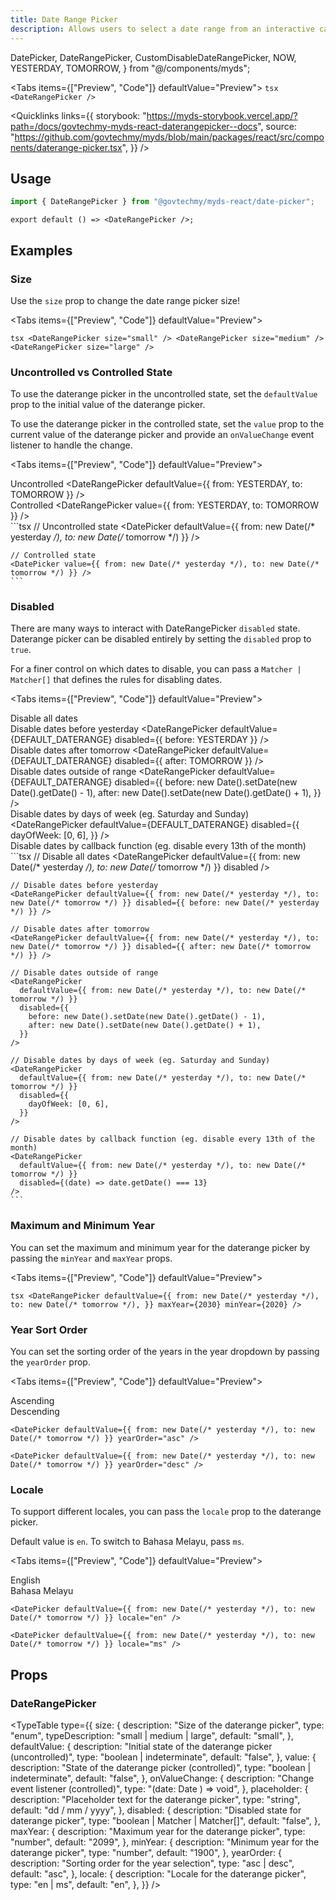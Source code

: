 ```yaml
---
title: Date Range Picker
description: Allows users to select a date range from an interactive calendar.
---
```


  DatePicker,
  DateRangePicker,
  CustomDisableDateRangePicker,
  NOW,
  YESTERDAY,
  TOMORROW,
} from "@/components/myds";


<Tabs items={["Preview", "Code"]} defaultValue="Preview">
  <Tab value="Preview" className="not-prose flex justify-center">
    <DateRangePicker />
  </Tab>
  <Tab value="Code">
    ```tsx
    <DateRangePicker />
    ```
  </Tab>
</Tabs>

<Quicklinks
  links={{
    storybook:
      "https://myds-storybook.vercel.app/?path=/docs/govtechmy-myds-react-daterangepicker--docs",
    source:
      "https://github.com/govtechmy/myds/blob/main/packages/react/src/components/daterange-picker.tsx",
  }}
/>

## Usage

```ts copy title="Import"
import { DateRangePicker } from "@govtechmy/myds-react/date-picker";
```

```tsx copy title="Anatomy"
export default () => <DateRangePicker />;
```

## Examples

### Size

Use the `size` prop to change the date range picker size!

<Tabs items={["Preview", "Code"]} defaultValue="Preview">
  <Tab value="Preview">
    <div className="not-prose flex flex-col items-center gap-3">
      <DateRangePicker size="small" />
      <DateRangePicker size="medium" />
      <DateRangePicker size="large" />
    </div>
  </Tab>
  <Tab value="Code">
    ```tsx
    <DateRangePicker size="small" />
    <DateRangePicker size="medium" />
    <DateRangePicker size="large" />
    ```
  </Tab>
</Tabs>

### Uncontrolled vs Controlled State

To use the daterange picker in the uncontrolled state, set the `defaultValue` prop to the initial value of the daterange picker.

To use the daterange picker in the controlled state, set the `value` prop to the current value of the daterange picker and provide an `onValueChange` event listener to handle the change.

<Tabs items={["Preview", "Code"]} defaultValue="Preview">
  <Tab value="Preview">
    <div className="not-prose flex flex-col gap-3 items-center">
        <div>
            Uncontrolled
            <DateRangePicker defaultValue={{ from: YESTERDAY, to: TOMORROW }} />
        </div>
        <div>
            Controlled
            <DateRangePicker value={{ from: YESTERDAY, to: TOMORROW }} />
        </div>
    </div>
  </Tab>
  <Tab value="Code">
    ```tsx
    // Uncontrolled state
    <DatePicker defaultValue={{ from: new Date(/* yesterday */), to: new Date(/* tomorrow */) }} />

    // Controlled state
    <DatePicker value={{ from: new Date(/* yesterday */), to: new Date(/* tomorrow */) }} />
    ```

  </Tab>
</Tabs>

### Disabled

There are many ways to interact with DateRangePicker `disabled` state. Daterange picker can be disabled entirely by setting the `disabled` prop to `true`.

For a finer control on which dates to disable, you can pass a `Matcher | Matcher[]` that defines the rules for disabling dates.

<Tabs items={["Preview", "Code"]} defaultValue="Preview">
  <Tab value="Preview">
    <div className="not-prose space-y-2">
      <div className="flex items-center gap-3">
        Disable all dates
        <DateRangePicker defaultValue={DEFAULT_DATERANGE} disabled />
      </div>
      <div className="flex items-center gap-3">
        Disable dates before yesterday
        <DateRangePicker defaultValue={DEFAULT_DATERANGE} disabled={{ before: YESTERDAY }} />
      </div>
      <div className="flex items-center gap-3">
        Disable dates after tomorrow
        <DateRangePicker defaultValue={DEFAULT_DATERANGE} disabled={{ after: TOMORROW }} />
      </div>
      <div className="flex items-center gap-3">
        Disable dates outside of range
        <DateRangePicker
          defaultValue={DEFAULT_DATERANGE}
          disabled={{
            before: new Date().setDate(new Date().getDate() - 1),
            after: new Date().setDate(new Date().getDate() + 1),
          }}
        />
      </div>
      <div className="flex items-center flex-wrap gap-3">
        Disable dates by days of week (eg. Saturday and Sunday)
        <DateRangePicker
          defaultValue={DEFAULT_DATERANGE}
          disabled={{
            dayOfWeek: [0, 6],
          }}
        />
      </div>
      <div className="flex items-center gap-3">
        Disable dates by callback function (eg. disable every 13th of the month)
        <CustomDisableDateRangePicker />
      </div>
    </div>
  </Tab>
  <Tab value="Code">
    ```tsx
    // Disable all dates
    <DateRangePicker defaultValue={{ from: new Date(/* yesterday */), to: new Date(/* tomorrow */) }} disabled />
    
    // Disable dates before yesterday
    <DateRangePicker defaultValue={{ from: new Date(/* yesterday */), to: new Date(/* tomorrow */) }} disabled={{ before: new Date(/* yesterday */) }} />

    // Disable dates after tomorrow
    <DateRangePicker defaultValue={{ from: new Date(/* yesterday */), to: new Date(/* tomorrow */) }} disabled={{ after: new Date(/* tomorrow */) }} />

    // Disable dates outside of range
    <DateRangePicker
      defaultValue={{ from: new Date(/* yesterday */), to: new Date(/* tomorrow */) }}
      disabled={{
        before: new Date().setDate(new Date().getDate() - 1),
        after: new Date().setDate(new Date().getDate() + 1),
      }}
    />

    // Disable dates by days of week (eg. Saturday and Sunday)
    <DateRangePicker
      defaultValue={{ from: new Date(/* yesterday */), to: new Date(/* tomorrow */) }}
      disabled={{
        dayOfWeek: [0, 6],
      }}
    />

    // Disable dates by callback function (eg. disable every 13th of the month)
    <DateRangePicker
      defaultValue={{ from: new Date(/* yesterday */), to: new Date(/* tomorrow */) }}
      disabled={(date) => date.getDate() === 13}
    />
    ```

  </Tab>
</Tabs>

### Maximum and Minimum Year

You can set the maximum and minimum year for the daterange picker by passing the `minYear` and `maxYear` props.

<Tabs items={["Preview", "Code"]} defaultValue="Preview">
  <Tab value="Preview">
    <div className="not-prose flex justify-center">
      <DateRangePicker
        defaultValue={DEFAULT_DATERANGE}
        maxYear={2030}
        minYear={2020}
      />
    </div>
  </Tab>
  <Tab value="Code">
    ```tsx
    <DateRangePicker
      defaultValue={{
        from: new Date(/* yesterday */),
        to: new Date(/* tomorrow */),
      }}
      maxYear={2030}
      minYear={2020}
    />
    ```
  </Tab>
</Tabs>

### Year Sort Order

You can set the sorting order of the years in the year dropdown by passing the `yearOrder` prop.

<Tabs items={["Preview", "Code"]} defaultValue="Preview">
  <Tab value="Preview">
    <div className="not-prose flex justify-center gap-3">
      <div>
        Ascending
        <DateRangePicker defaultValue={DEFAULT_DATERANGE} yearOrder="asc" />
      </div>
      <div>
        Descending
        <DateRangePicker defaultValue={DEFAULT_DATERANGE} yearOrder="desc" />
      </div>
    </div>
  </Tab>
  <Tab value="Code">
```tsx
<DatePicker defaultValue={{ from: new Date(/* yesterday */), to: new Date(/* tomorrow */) }} yearOrder="asc" />

<DatePicker defaultValue={{ from: new Date(/* yesterday */), to: new Date(/* tomorrow */) }} yearOrder="desc" />
```
  </Tab>
</Tabs>

### Locale

To support different locales, you can pass the `locale` prop to the daterange picker.

Default value is `en`. To switch to Bahasa Melayu, pass `ms`.

<Tabs items={["Preview", "Code"]} defaultValue="Preview">
  <Tab value="Preview">
    <div className="not-prose flex justify-center gap-3">
      <div>
        English
        <DateRangePicker defaultValue={DEFAULT_DATERANGE} locale="en" />
      </div>
      <div>
        Bahasa Melayu
        <DateRangePicker defaultValue={DEFAULT_DATERANGE} locale="ms" />
      </div>
    </div>
  </Tab>
  <Tab value="Code">
```tsx
<DatePicker defaultValue={{ from: new Date(/* yesterday */), to: new Date(/* tomorrow */) }} locale="en" />

<DatePicker defaultValue={{ from: new Date(/* yesterday */), to: new Date(/* tomorrow */) }} locale="ms" />
```
  </Tab>
</Tabs>

## Props

### DateRangePicker

<TypeTable
  type={{
    size: {
      description: "Size of the daterange picker",
      type: "enum",
      typeDescription: "small | medium | large",
      default: "small",
    },
    defaultValue: {
      description: "Initial state of the daterange picker (uncontrolled)",
      type: "boolean | indeterminate",
      default: "false",
    },
    value: {
      description: "State of the daterange picker (controlled)",
      type: "boolean | indeterminate",
      default: "false",
    },
    onValueChange: {
      description: "Change event listener (controlled)",
      type: "(date: Date ) => void",
    },
    placeholder: {
      description: "Placeholder text for the daterange picker",
      type: "string",
      default: "dd / mm / yyyy",
    },
    disabled: {
      description: "Disabled state for daterange picker",
      type: "boolean | Matcher | Matcher[]",
      default: "false",
    },
    maxYear: {
      description: "Maximum year for the daterange picker",
      type: "number",
      default: "2099",
    },
    minYear: {
      description: "Minimum year for the daterange picker",
      type: "number",
      default: "1900",
    },
    yearOrder: {
      description: "Sorting order for the year selection",
      type: "asc | desc",
      default: "asc",
    },
    locale: {
      description: "Locale for the daterange picker",
      type: "en | ms",
      default: "en",
    },
  }}
/>
